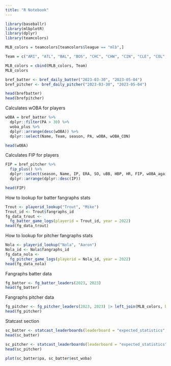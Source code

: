 ```yaml
---
title: "R Notebook"
---
```



```r
library(baseballr)
library(mlbplotR)
library(dplyr)
library(teamcolors)
```

```r
MLB_colors = teamcolors[teamcolors$league == "mlb",]

Team = c("ARI", "ATL", "BAL", "BOS", "CHC", "CHW", "CIN", "CLE", "COL", "DET", "HOU", "KCR", "LAA", "LAD", "MIA", "MIL", "MIN", "NYM", "NYY", "OAK", "PHI", "PIT", "SDP", "SFG", "SEA", "STL", "TBR", "TEX", "TOR", "WAS")

MLB_colors = cbind(MLB_colors, Team)
MLB_colors
```


```r
bref_batter <- bref_daily_batter("2023-03-30", "2023-05-04")
bref_pitcher <- bref_daily_pitcher("2023-03-30", "2023-05-04")

head(brefbatter)
head(brefpitcher)
```

Calculates wOBA for players
```r
wOBA = bref_batter %>%
  dplyr::filter(PA > 30) %>%
  woba_plus %>%
  dplyr::arrange(desc(wOBA)) %>%
  dplyr::select(Name, Team, season, PA, wOBA, wOBA_CON)

head(wOBA)
```

Calculates FIP for players
```r
FIP = bref_pitcher %>% 
  fip_plus() %>% 
  dplyr::select(season, Name, IP, ERA, SO, uBB, HBP, HR, FIP, wOBA_against, wOBA_CON_against) %>%
  dplyr::arrange(dplyr::desc(IP))

head(FIP)
```


How to lookup for batter fangraphs stats
```r
Trout <- playerid_lookup("Trout", "Mike")
Trout_id <- Trout$fangraphs_id
fg_data_trout <-
  fg_batter_game_logs(playerid = Trout_id, year = 2022)
head(fg_data_trout)
```


How to lookup for pitcher fangraphs stats
```r
Nola <- playerid_lookup("Nola", "Aaron")
Nola_id <- Nola$fangraphs_id
fg_data_nola <-
  fg_pitcher_game_logs(playerid = Nola_id, year = 2022)
head(fg_data_nola)
```

Fangraphs batter data
```r
fg_batter <- fg_batter_leaders(2023, 2023)
head(fg_batter)
```

Fangraphs pitcher data
```r
fg_pitcher <- fg_pitcher_leaders(2023, 2023) |> left_join(MLB_colors, by = c("Team" = "Team"))
head(fg_pitcher)
```

Statcast section
```r
sc_batter <- statcast_leaderboards(leaderboard = "expected_statistics", player_type = "batter", year = 2023, min_pa = 50)
head(sc_batter)
```

```r
sc_pitcher <- statcast_leaderboards(leaderboard = "expected_statistics", player_type = "pitcher", year = 2023, min_pa = 25)
head(sc_pitcher)
```


```r
plot(sc_batter$pa, sc_batter$est_woba)
```


